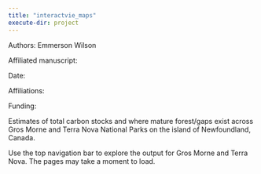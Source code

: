 ```yaml
---
title: "interactvie_maps"
execute-dir: project
---
```


Authors: Emmerson Wilson

Affiliated manuscript:

Date:

Affiliations:

Funding:

Estimates of total carbon stocks and where mature forest/gaps exist across Gros Morne and Terra Nova National Parks on the island of Newfoundland, Canada.

Use the top navigation bar to explore the output for Gros Morne and Terra Nova. The pages may take a moment to load.
